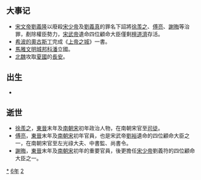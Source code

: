 {{yearTOC|426|北魏'''[[始光|始光]]三年'''；北凉'''[[玄始|玄始]]十五年'''；北燕'''[[太平_(冯跋)|太平]]十八年'''；夏國'''[[承光_(赫连昌)|承光]]二年'''；西秦'''[[建弘|建弘]]七年'''；南朝宋'''[[元嘉_(南朝宋文帝)|元嘉]]三年'''}}

== 大事记 ==
*[[宋文帝|宋文帝]][[劉義隆|劉義隆]]以廢殺[[宋少帝|宋少帝]]及[[劉義真|劉義真]]的罪名下詔將[[徐羡之|徐羡之]]、[[傅亮|傅亮]]、[[謝晦|謝晦]]等治罪，剷除權臣勢力，[[宋武帝|宋武帝]]遺命四位顧命大臣僅剩[[檀道濟|檀道濟]]存活。
*[[希波的奧古斯丁|希波的奧古斯丁]]完成《[[上帝之城|上帝之城]]》一書。
*[[馬雅文明|馬雅文明]][[城邦|城邦]][[科潘|科潘]]立國。
*[[北魏|北魏]]攻取[[夏_(十六国)|夏國]]的[[長安|長安]]。

== 出生 ==
*

== 逝世 ==
{{Wikisource year mention}}
*[[徐羨之|徐羨之]]，[[東晉|東晉]]末年及[[南朝宋|南朝宋]]初年政治人物，在南朝宋官至[[司徒|司徒]]。
*[[傅亮_(六朝)|傅亮]]，[[東晉|東晉]]末年及[[南朝宋|南朝宋]]初年官員，也是宋武帝[[劉裕|劉裕]]遺命的四位顧命大臣之一，在南朝宋官至左光祿大夫、中書監、尚書令。
*[[謝晦|謝晦]]，[[東晉|東晉]]末年及[[南朝宋|南朝宋]]初年的重要官員，後更擔任[[宋少帝|宋少帝]]劉義符的四位顧命大臣之一。

[[Category:426年|*]]
[[Category:420年代|6年]]
[[Category:5世纪各年|2]]